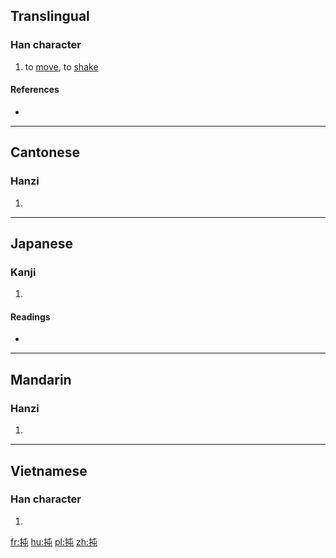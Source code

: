 ==Translingual==

===Han character===
{{Han char|rn=64|rad=手|as=04|sn=7|four=5001<sub>7</sub>|canj=手心山 (QPU)|ids=⿰[[扌]][[屯]]}}

# to [[move]], to [[shake]]

====References====
* {{Han ref|kx=0419.170|dkj=11850|dj=0766.090|hdz=31835.030|uh=627D|ud=25213|bh=CAF4|bd=51956}}

----

==Cantonese==

===Hanzi===
{{yue-hanzi|jyut=[[dan3]], [[dan6]]|y=dan3, dan6}}

# {{defn|lang=yue|sort=手04}}

----

==Japanese==

===Kanji===
{{ja-kanji|grade=|rs=手04}}

# {{defn|lang=ja|sort=手04}}

====Readings====
* {{ja-readings|on=[[とん]] (ton)|kun=[[ひく]] (hiku)}}

----

==Mandarin==

===Hanzi===
{{cmn-hanzi|pin=[[dèn]] ([[den4]])|wg=ten<sup>4</sup>}}

# {{defn|lang=cmn|sort=手04}}

----

==Vietnamese==

===Han character===
{{vi-readings|rs=手04| hanviet = đùn}}

# {{defn|lang=vi|sort=手04}}

[[fr:扽]]
[[hu:扽]]
[[pl:扽]]
[[zh:扽]]